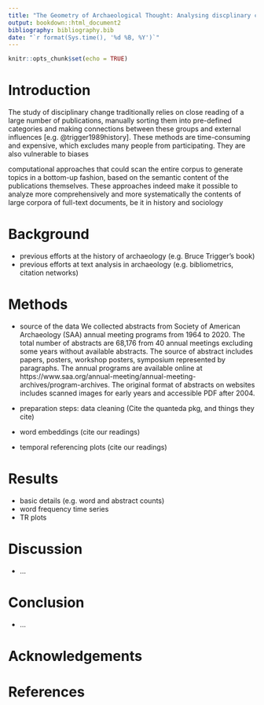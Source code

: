 ```yaml
---
title: "The Geometry of Archaeological Thought: Analysing discplinary change using word embeddings from conference abstracts"
output: bookdown::html_document2
bibliography: bibliography.bib
date: "`r format(Sys.time(), '%d %B, %Y')`"
---
```


```r
knitr::opts_chunk$set(echo = TRUE)
```


# Introduction

The study of disciplinary change traditionally relies on close reading of a large number of publications, manually sorting them into pre-defined categories and making connections between these groups and external influences [e.g. @trigger1989history]. These methods are time-consuming and expensive, which excludes many people from participating. They are also vulnerable to biases     

computational approaches that could scan the entire corpus to generate topics in a bottom-up fashion, based on the semantic content of the publications themselves. These approaches indeed make it possible to analyze more comprehensively and more systematically the contents of large corpora of full-text documents, be it in history and sociology 




# Background

- previous efforts at the history of archaeology (e.g. Bruce Trigger's book)
- previous efforts at text analysis in archaeology (e.g. bibliometrics, citation networks)

# Methods

- source of the data
We collected abstracts from Society of American Archaeology (SAA) annual meeting programs from 1964 to 2020. The total number of abstracts are 68,176 from 40 annual meetings excluding some years without available abstracts. The source of abstract includes papers, posters, workshop posters, symposium represented by paragraphs. The annual programs are available online at https://www.saa.org/annual-meeting/annual-meeting-archives/program-archives. The original format of abstracts on websites includes scanned images for early years and accessible PDF after 2004.

- preparation steps: data cleaning (Cite the quanteda pkg, and things they cite)


- word embeddings (cite our readings)
- temporal referencing plots (cite our readings)

# Results

- basic details (e.g. word and abstract counts)
- word frequency time series
- TR plots

# Discussion

- ...

# Conclusion

- ...

# Acknowledgements

# References 

<!--- use the bib file --> 



